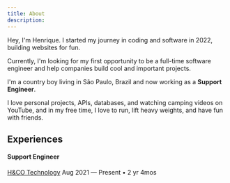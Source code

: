 ```yaml
---
title: About
description: 
---
```


Hey, I'm Henrique. I started my journey in coding and software in 2022, building websites for fun. 

Currently, I'm looking for my first opportunity to be a full-time software engineer and help companies build cool and important projects. 

I'm a country boy living in São Paulo, Brazil and now working as a **Support Engineer**. 

I love personal projects, APIs, databases, and watching camping videos on YouTube, and in my free time, I love to run, lift heavy weights, and have fun with friends.

## Experiences


#### Support Engineer
[H&CO Technology](https://www.hco.com/pt-br/)
Aug 2021 — Present • 2 yr 4mos